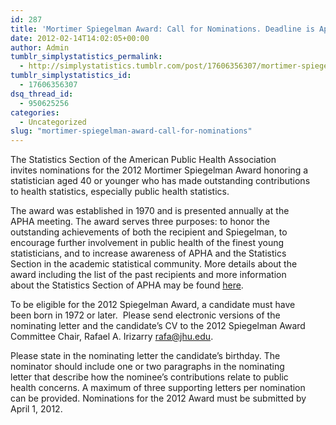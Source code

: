 ```yaml
---
id: 287
title: 'Mortimer Spiegelman Award: Call for Nominations. Deadline is April 1, 2012'
date: 2012-02-14T14:02:05+00:00
author: Admin
tumblr_simplystatistics_permalink:
  - http://simplystatistics.tumblr.com/post/17606356307/mortimer-spiegelman-award-call-for-nominations
tumblr_simplystatistics_id:
  - 17606356307
dsq_thread_id:
  - 950625256
categories:
  - Uncategorized
slug: "mortimer-spiegelman-award-call-for-nominations"
---
```

<span>The Statistics Section of the American Public Health Association</span>  
<span>invites nominations for the 2012 Mortimer </span><span class="il">Spiegelman</span><span> Award honoring a</span>  
<span>statistician aged 40 or younger who has made outstanding contributions</span>  
<span>to health statistics, especially public health statistics.</span>

<span>The award was established in 1970 and is presented annually at the</span>  
<span>APHA meeting. The award serves three purposes: to honor the</span>  
<span>outstanding achievements of both the recipient and </span><span class="il">Spiegelman</span><span>, to</span>  
<span>encourage further involvement in public health of the finest young</span>  
<span>statisticians, and to increase awareness of APHA and the Statistics</span>  
<span>Section in the academic statistical community. More details about the</span>  
<span>award including the list of the past recipients and more information</span>  
<span>about the Statistics Section of APHA may be found <a href="http://www.apha.org/membergroups/sections/aphasections/stats/about/spiegelman.htm" target="_blank">here</a>.</span>

<span>To be eligible for the 2012 </span><span class="il">Spiegelman</span><span> Award, a candidate must have</span>  
<span>been born in 1972 or later.  Please send electronic versions of the</span>  
<span>nominating letter and the candidate&#8217;s CV to the 2012 </span><span class="il">Spiegelman</span><span> Award</span>  
<span>Committee Chair, Rafael A. Irizarry </span><a href="mailto:rafa@jhu.edu" target="_blank">rafa@jhu.edu</a><span>.</span>

<span>Please state in the nominating letter the candidate&#8217;s birthday. The</span>  
<span>nominator should include one or two paragraphs in the nominating</span>  
<span>letter that describe how the nominee&#8217;s contributions relate to public</span>  
<span>health concerns. A maximum of three supporting letters per nomination</span>  
<span>can be provided. Nominations for the 2012 Award must be submitted by</span>  
<span>April 1, 2012.</span>
